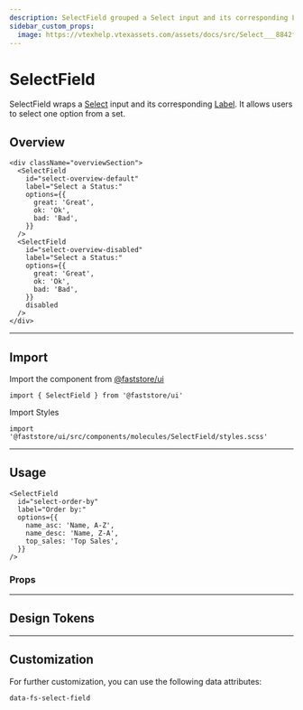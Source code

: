 ```yaml
---
description: SelectField grouped a Select input and its corresponding Label.
sidebar_custom_props:
  image: https://vtexhelp.vtexassets.com/assets/docs/src/Select___8842f3b6522c3e8db0a887b3f216a6ab.png
---
```



# SelectField

SelectField wraps a [Select](/reference/ui/atoms/Select) input and its corresponding [Label](/reference/ui/atoms/Label). It allows users to select one option from a set.

## Overview

```tsx live
<div className="overviewSection">
  <SelectField
    id="select-overview-default"
    label="Select a Status:"
    options={{
      great: 'Great',
      ok: 'Ok',
      bad: 'Bad',
    }}
  />
  <SelectField
    id="select-overview-disabled"
    label="Select a Status:"
    options={{
      great: 'Great',
      ok: 'Ok',
      bad: 'Bad',
    }}
    disabled
  />
</div>
```

---

## Import

Import the component from <a href="https://www.faststore.dev/reference/ui/get-started-faststore-ui">@faststore/ui</a>

```tsx
import { SelectField } from '@faststore/ui'
```

Import Styles

```tsx
import '@faststore/ui/src/components/molecules/SelectField/styles.scss'
```

---

## Usage

```tsx live
<SelectField
  id="select-order-by"
  label="Order by:"
  options={{
    name_asc: 'Name, A-Z',
    name_desc: 'Name, Z-A',
    top_sales: 'Top Sales',
  }}
/>
```

### Props

<PropsSection name="SelectField" />

---

## Design Tokens

<TokenTable>
  <TokenRow
    token="--fs-select-label-color"
    value="var(--fs-color-text-light)"
    isColor
  />
  <TokenRow
    token="--fs-select-label-margin-right"
    value="var(--fs-spacing-1)"
  />
</TokenTable>

---

## Customization

For further customization, you can use the following data attributes:

`data-fs-select-field`
